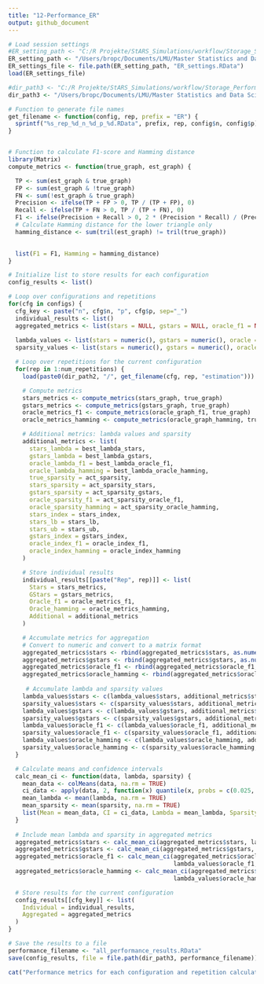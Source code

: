 ```yaml
---
title: "12-Performance_ER"
output: github_document
---
```


```r

# Load session settings
#ER_setting_path <- "C:/R Projekte/StARS_Simulations/workflow/Storage_Settings/"
ER_setting_path <- "/Users/bropc/Documents/LMU/Master Statistics and Data Science/Masterarbeit/R Master/StARS_Simulations/workflow/Storage_Settings/"
ER_settings_file <- file.path(ER_setting_path, "ER_settings.RData")
load(ER_settings_file)

#dir_path3 <- "C:/R Projekte/StARS_Simulations/workflow/Storage_Performance_ER"
dir_path3 <- "/Users/bropc/Documents/LMU/Master Statistics and Data Science/Masterarbeit/R Master/StARS_Simulations/workflow/Storage_Performance_ER"

# Function to generate file names
get_filename <- function(config, rep, prefix = "ER") {
  sprintf("%s_rep_%d_n_%d_p_%d.RData", prefix, rep, config$n, config$p)
}


# Function to calculate F1-score and Hamming distance
library(Matrix)
compute_metrics <- function(true_graph, est_graph) {

  TP <- sum(est_graph & true_graph)
  FP <- sum(est_graph & !true_graph)
  FN <- sum(!est_graph & true_graph)
  Precision <- ifelse(TP + FP > 0, TP / (TP + FP), 0)
  Recall <- ifelse(TP + FN > 0, TP / (TP + FN), 0)
  F1 <- ifelse(Precision + Recall > 0, 2 * (Precision * Recall) / (Precision + Recall), 0)
  # Calculate Hamming distance for the lower triangle only
  hamming_distance <- sum(tril(est_graph) != tril(true_graph))

  
  list(F1 = F1, Hamming = hamming_distance)
}

# Initialize list to store results for each configuration
config_results <- list()

# Loop over configurations and repetitions
for(cfg in configs) {
  cfg_key <- paste("n", cfg$n, "p", cfg$p, sep="_")
  individual_results <- list()
  aggregated_metrics <- list(stars = NULL, gstars = NULL, oracle_f1 = NULL, oracle_hamming = NULL)
  
  lambda_values <- list(stars = numeric(), gstars = numeric(), oracle = numeric())
  sparsity_values <- list(stars = numeric(), gstars = numeric(), oracle = numeric())

  # Loop over repetitions for the current configuration
  for(rep in 1:num_repetitions) {
    load(paste0(dir_path2, "/", get_filename(cfg, rep, "estimation")))

    # Compute metrics
    stars_metrics <- compute_metrics(stars_graph, true_graph)
    gstars_metrics <- compute_metrics(gstars_graph, true_graph)
    oracle_metrics_f1 <- compute_metrics(oracle_graph_f1, true_graph)
    oracle_metrics_hamming <- compute_metrics(oracle_graph_hamming, true_graph)

    # Additional metrics: lambda values and sparsity
    additional_metrics <- list(
      stars_lambda = best_lambda_stars,
      gstars_lambda = best_lambda_gstars,
      oracle_lambda_f1 = best_lambda_oracle_f1,
      oracle_lambda_hamming = best_lambda_oracle_hamming,
      true_sparsity = act_sparsity,
      stars_sparsity = act_sparsity_stars,
      gstars_sparsity = act_sparsity_gstars,
      oracle_sparsity_f1 = act_sparsity_oracle_f1,
      oracle_sparsity_hamming = act_sparsity_oracle_hamming,
      stars_index = stars_index,
      stars_lb = stars_lb,
      stars_ub = stars_ub,
      gstars_index = gstars_index,
      oracle_index_f1 = oracle_index_f1,
      oracle_index_hamming = oracle_index_hamming
    )

    # Store individual results
    individual_results[[paste("Rep", rep)]] <- list(
      Stars = stars_metrics,
      GStars = gstars_metrics,
      Oracle_f1 = oracle_metrics_f1,
      Oracle_hamming = oracle_metrics_hamming,
      Additional = additional_metrics
    )

    # Accumulate metrics for aggregation
    # Convert to numeric and convert to a matrix format
    aggregated_metrics$stars <- rbind(aggregated_metrics$stars, as.numeric(unlist(stars_metrics)))
    aggregated_metrics$gstars <- rbind(aggregated_metrics$gstars, as.numeric(unlist(gstars_metrics)))
    aggregated_metrics$oracle_f1 <- rbind(aggregated_metrics$oracle_f1, as.numeric(unlist(oracle_metrics_f1)))
    aggregated_metrics$oracle_hamming <- rbind(aggregated_metrics$oracle_hamming, as.numeric(unlist(oracle_metrics_hamming)))
    
     # Accumulate lambda and sparsity values
    lambda_values$stars <- c(lambda_values$stars, additional_metrics$stars_lambda)
    sparsity_values$stars <- c(sparsity_values$stars, additional_metrics$stars_sparsity)
    lambda_values$gstars <- c(lambda_values$gstars, additional_metrics$gstars_lambda)
    sparsity_values$gstars <- c(sparsity_values$gstars, additional_metrics$gstars_sparsity)
    lambda_values$oracle_f1 <- c(lambda_values$oracle_f1, additional_metrics$oracle_lambda_f1)
    sparsity_values$oracle_f1 <- c(sparsity_values$oracle_f1, additional_metrics$oracle_sparsity_f1)
    lambda_values$oracle_hamming <- c(lambda_values$oracle_hamming, additional_metrics$oracle_lambda_hamming)
    sparsity_values$oracle_hamming <- c(sparsity_values$oracle_hamming, additional_metrics$oracle_sparsity_hamming)
  }

  # Calculate means and confidence intervals
  calc_mean_ci <- function(data, lambda, sparsity) {
    mean_data <- colMeans(data, na.rm = TRUE)
    ci_data <- apply(data, 2, function(x) quantile(x, probs = c(0.025, 0.975), na.rm = TRUE))
    mean_lambda <- mean(lambda, na.rm = TRUE)
    mean_sparsity <- mean(sparsity, na.rm = TRUE)
    list(Mean = mean_data, CI = ci_data, Lambda = mean_lambda, Sparsity = mean_sparsity)
  }
  
  # Include mean lambda and sparsity in aggregated metrics
  aggregated_metrics$stars <- calc_mean_ci(aggregated_metrics$stars, lambda_values$stars, sparsity_values$stars)
  aggregated_metrics$gstars <- calc_mean_ci(aggregated_metrics$gstars, lambda_values$gstars, sparsity_values$gstars)
  aggregated_metrics$oracle_f1 <- calc_mean_ci(aggregated_metrics$oracle_f1, 
                                               lambda_values$oracle_f1, sparsity_values$oracle_f1)
  aggregated_metrics$oracle_hamming <- calc_mean_ci(aggregated_metrics$oracle_hamming, 
                                               lambda_values$oracle_hamming, sparsity_values$oracle_hamming)

  # Store results for the current configuration
  config_results[[cfg_key]] <- list(
    Individual = individual_results,
    Aggregated = aggregated_metrics
  )
}

# Save the results to a file
performance_filename <- "all_performance_results.RData"
save(config_results, file = file.path(dir_path3, performance_filename))

cat("Performance metrics for each configuration and repetition calculated and saved!\n")

```
